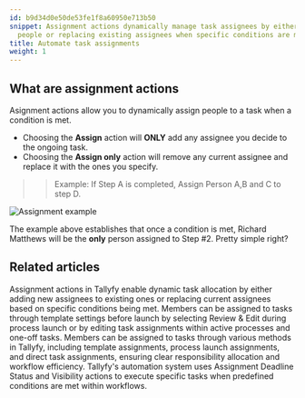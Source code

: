 ```yaml
---
id: b9d34d0e50de53fe1f8a60950e713b50
snippet: Assignment actions dynamically manage task assignees by either adding additional
  people or replacing existing assignees when specific conditions are met in a workflow.
title: Automate task assignments
weight: 1
---
```


## What are assignment actions

Asignment actions allow you to dynamically assign people to a task when a condition is met.

- Choosing the **Assign** action will **ONLY** add any assignee you decide to the ongoing task.
- Choosing the **Assign only** action will remove any current assignee and replace it with the ones you specify.

> > Example: If Step A is completed, Assign Person A,B and C to step D.

![Assignment example](https://screenshots.tallyfy.com/tallyfy%2Fpro%2Fdesktop-light-assignment-automation-example.png)

The example above establishes that once a condition is met, Richard Matthews will be the **only** person assigned to Step #2. Pretty simple right?


## Related articles
<CardGrid>
<LinkTitleCard header="<b>Actions > Automate task assignments</b>" href="/products/pro/documenting/templates/automations/actions/asignment-actions/" > Assignment actions in Tallyfy enable dynamic task allocation by either adding new assignees to existing ones or replacing current assignees based on specific conditions being met. </LinkTitleCard>
<LinkTitleCard header="<b>Edit Task > Assign members or guests after launching</b>" href="/products/pro/tracking-and-tasks/tasks/edit-task/how-can-i-assign-members-to-tasks-in-tallyfy/" > Members can be assigned to tasks through template settings before launch by selecting Review & Edit during process launch or by editing task assignments within active processes and one-off tasks. </LinkTitleCard>
<LinkTitleCard header="<b>Edit Task > Assign members or guests after launching</b>" href="/products/pro/tracking-and-tasks/tasks/edit-task/how-can-i-assign-members-to-tasks-in-tallyfy/" > Members can be assigned to tasks through various methods in Tallyfy, including template assignments, process launch assignments, and direct task assignments, ensuring clear responsibility allocation and workflow efficiency. </LinkTitleCard>
<LinkTitleCard header="<b>Automations > Actions</b>" href="/products/pro/documenting/templates/automations/actions/" > Tallyfy's automation system uses Assignment Deadline Status and Visibility actions to execute specific tasks when predefined conditions are met within workflows. </LinkTitleCard>
</CardGrid>